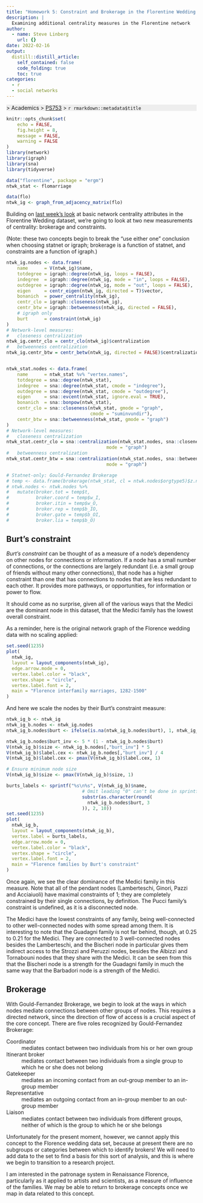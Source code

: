 ```yaml
---
title: "Homework 5: Constraint and Brokerage in the Florentine Wedding dataset"
description: |
  Examining additional centrality measures in the Florentine network
author:
  - name: Steve Linberg
    url: {}
date: 2022-02-16
output:
  distill::distill_article:
    self_contained: false
    code_folding: true
    toc: true
categories:
  - r
  - social networks
---
```


<p style="background: #eee">
[<i class="fas fa-home"></i>](/) &gt; Academics &gt; [PS753](../ps753/index.html)
&gt; `r rmarkdown::metadata$title`
</p>

```r
knitr::opts_chunk$set(
	echo = FALSE,
	fig.height = 8,
	message = FALSE,
	warning = FALSE
)
library(network)
library(igraph)
library(sna)
library(tidyverse)
```

```r
data("florentine", package = "ergm")
ntwk_stat <- flomarriage

data(flo)
ntwk_ig <- graph_from_adjacency_matrix(flo)

```

Building on [last week's look](../ps753-hw4/index.html) at basic network centrality attributes in the Florentine Wedding dataset, we're going to look at two new measurements of centrality: brokerage and constraints.

(Note: these two concepts begin to break the "use either one" conclusion when choosing statnet or igraph; brokerage is a function of statnet, and constraints are a function of igraph.)

```r

ntwk_ig.nodes <- data.frame(
    name      = V(ntwk_ig)$name,
    totdegree = igraph::degree(ntwk_ig, loops = FALSE),
    indegree  = igraph::degree(ntwk_ig, mode = "in", loops = FALSE),
    outdegree = igraph::degree(ntwk_ig, mode = "out", loops = FALSE),
    eigen     = centr_eigen(ntwk_ig, directed = T)$vector,
    bonanich  = power_centrality(ntwk_ig),
    centr_clo = igraph::closeness(ntwk_ig),
    centr_btw = igraph::betweenness(ntwk_ig, directed = FALSE),
    # igraph only
    burt      = constraint(ntwk_ig)
)
# Network-level measures:
#   closeness centralization
ntwk_ig.centr_clo = centr_clo(ntwk_ig)$centralization
#   betweenness centralization
ntwk_ig.centr_btw = centr_betw(ntwk_ig, directed = FALSE)$centralization


ntwk_stat.nodes <- data.frame(
    name      = ntwk_stat %v% "vertex.names",
    totdegree = sna::degree(ntwk_stat),
    indegree  = sna::degree(ntwk_stat, cmode = "indegree"),
    outdegree = sna::degree(ntwk_stat, cmode = "outdegree"),
    eigen     = sna::evcent(ntwk_stat, ignore.eval = TRUE),
    bonanich  = sna::bonpow(ntwk_stat),
    centr_clo = sna::closeness(ntwk_stat, gmode = "graph",
                               cmode = "suminvundir"),
    centr_btw = sna::betweenness(ntwk_stat, gmode = "graph")
)
# Network-level measures:
#   closeness centralization
ntwk_stat.centr_clo = sna::centralization(ntwk_stat.nodes, sna::closeness, 
                                     mode = "graph")
#   betweenness centralization
ntwk_stat.centr_btw = sna::centralization(ntwk_stat.nodes, sna::betweenness,
                                     mode = "graph")

# Statnet-only: Gould-Fernandez Brokerage
# temp <- data.frame(brokerage(ntwk_stat, cl = ntwk.nodes$orgtype5)$z.nli)
# ntwk.nodes <- ntwk.nodes %>%
#   mutate(broker.tot = temp$t,
#          broker.coord = temp$w_I,
#          broker.itin = temp$w_O,
#          broker.rep = temp$b_IO,
#          broker.gate = temp$b_OI,
#          broker.lia = temp$b_O)
```

## Burt's constraint

*Burt's constraint* can be thought of as a measure of a node's dependency on other nodes for connections or information. If a node has a small number of connections, or the connections are largely redundant (i.e. a small group of friends without many other connections), that node has a higher constraint than one that has connections to nodes that are less redundant to each other. It provides more pathways, or opportunities, for information or power to flow.

It should come as no surprise, given all of the various ways that the Medici are the dominant node in this dataset, that the Medici family has the lowest overall constraint. 

As a reminder, here is the original network graph of the Florence wedding data with no scaling applied:

```r
set.seed(1235)
plot(
  ntwk_ig,
  layout = layout_components(ntwk_ig),
  edge.arrow.mode = 0,
  vertex.label.color = "black",
  vertex.shape = "circle",
  vertex.label.font = 2,
  main = "Florence interfamily marriages, 1282-1500"
)
```

And here we scale the nodes by their Burt's constraint measure:

```r

ntwk_ig_b <- ntwk_ig
ntwk_ig_b.nodes <- ntwk_ig.nodes
ntwk_ig_b.nodes$burt <- ifelse(is.na(ntwk_ig_b.nodes$burt), 1, ntwk_ig_b.nodes$burt)

ntwk_ig_b.nodes$burt_inv <- 5 * (1 - ntwk_ig_b.nodes$burt)
V(ntwk_ig_b)$size <- ntwk_ig_b.nodes[,"burt_inv"] * 5
V(ntwk_ig_b)$label.cex <- ntwk_ig_b.nodes[,"burt_inv"] / 4
V(ntwk_ig_b)$label.cex <- pmax(V(ntwk_ig_b)$label.cex, 1)

# Ensure minimum node size
V(ntwk_ig_b)$size <- pmax(V(ntwk_ig_b)$size, 1)

burts_labels <- sprintf("%s\n%s", V(ntwk_ig_b)$name,
                            # Omit leading "0" can't be done in sprintf
                            substr(as.character(round(
                              ntwk_ig_b.nodes$burt, 3
                            )), 2, 10))
set.seed(1235)
plot(
  ntwk_ig_b,
  layout = layout_components(ntwk_ig_b),
  vertex.label = burts_labels,
  edge.arrow.mode = 0,
  vertex.label.color = "black",
  vertex.shape = "circle",
  vertex.label.font = 2,
  main = "Florence families by Burt's constraint"
)

```

Once again, we see the clear dominance of the Medici family in this measure. Note that all of the pendant nodes (Lamberteschi, Ginori, Pazzi and Acciaiuoli) have maximal constraints of 1; they are completely constrained by their single connections, by definition. The Pucci family's constraint is undefined, as it is a disconnected node.

The Medici have the lowest constraints of any family, being well-connected to other well-connected nodes with some spread among them. It is interesting to note that the Guadagni family is not far behind, though, at 0.25 to 0.21 for the Medici. They are connected to 3 well-connected nodes besides the Lamberteschi, and the Bischeri node in particular gives them indirect access to the Strozzi and Peruzzi nodes, besides the Albizzi and Tornabouni nodes that they share with the Medici. It can be seen from this that the Bischeri node is a strength for the Guadagni family in much the same way that the Barbadori node is a strength of the Medici.

## Brokerage

With Gould-Fernandez Brokerage, we begin to look at the ways in which nodes mediate connections between other groups of nodes. This requires a directed network, since the direction of flow of access is a crucial aspect of the core concept. There are five roles recognized by Gould-Fernandez Brokerage:

Coordinator
: mediates contact between two individuals from his or her own group

Itinerant broker
: mediates contact between two individuals from a single group to which he or she does not belong

Gatekeeper
: mediates an incoming contact from an out-group member to an in-group member

Representative
: mediates an outgoing contact from an in-group member to an out-group member

Liaison
: mediates contact between two individuals from different groups, neither of which is the group to which he or she belongs

Unfortunately for the present moment, however, we cannot apply this concept to the Florence wedding data set, because at present there are no subgroups or categories between which to identify brokers! We will need to add data to the set to find a basis for this sort of analysis, and this is where we begin to transition to a research project. 

I am interested in the patronage system in Renaissance Florence, particularly as it applied to artists and scientists, as a measure of influence of the families. We may be able to return to brokerage concepts once we map in data related to this concept.